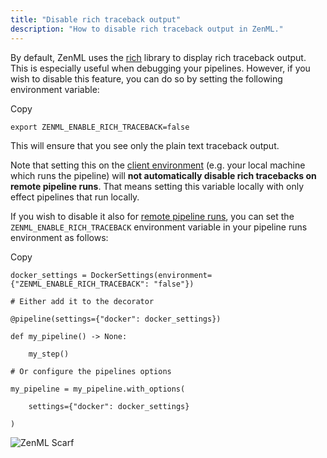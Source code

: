 ```yaml
---
title: "Disable rich traceback output"
description: "How to disable rich traceback output in ZenML."
---
```


By default, ZenML uses the [rich](https://rich.readthedocs.io/en/stable/traceback.html) library to display rich traceback output. This is especially useful when debugging your pipelines. However, if you wish to disable this feature, you can do so by setting the following environment variable:

Copy

```
export ZENML_ENABLE_RICH_TRACEBACK=false
```

This will ensure that you see only the plain text traceback output.

Note that setting this on the [client environment](/how-to/configure-python-environments#client-environment-or-the-runner-environment) (e.g. your local machine which runs the pipeline) will **not automatically disable rich tracebacks on remote pipeline runs**. That means setting this variable locally with only effect pipelines that run locally.

If you wish to disable it also for [remote pipeline runs](/user-guide/production-guide/cloud-orchestration), you can set the `ZENML_ENABLE_RICH_TRACEBACK` environment variable in your pipeline runs environment as follows:

Copy

```
docker_settings = DockerSettings(environment={"ZENML_ENABLE_RICH_TRACEBACK": "false"})

# Either add it to the decorator

@pipeline(settings={"docker": docker_settings})

def my_pipeline() -> None:

    my_step()

# Or configure the pipelines options

my_pipeline = my_pipeline.with_options(

    settings={"docker": docker_settings}

)
```

![ZenML Scarf](/images/how-to/control-logging)